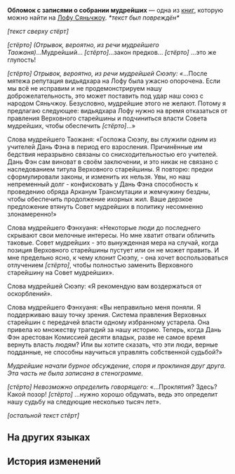 {{Книга Инфобокс
|id           = 233
|Название     = Обломок с записями о собрании мудрейших
|Изображение  = Item The Xianzhou Luofu Readable 4.png
|Мир          = Лофу Сяньчжоу
|Томов        = 1
|Автор        = <!--нужно добавить-->
|Описание     = Собрание мудрейших, созванное в поворотный момент истории, было запечатлено на разбитом видавшем виды мемориале.
|Том1         = {{tx}}
|Источник1    = {{tx|Отсутствует источник}}
|Персонажи    = 
|Фракции      = 
}}
'''Обломок с записями о собрании мудрейших''' — одна из [[Книги|книг]], которую можно найти на [[Лофу Сяньчжоу]].
<!--
==Получение==
<gallery>
Книга НАЗВАНИЕ.png|НАЗВАНИЕ
Локация НАЗВАНИЕ.png|Расположение на карте. Ближайший пространственный якорь «[[НАЗВАНИЕ]]»
</gallery>
-->
''*текст был повреждён*''

''[текст сверху стёрт]''

''[стёрто] (Отрывок, вероятно, из речи мудрейшего Таожаня)''...Мудрейший... ''[стёрто]''...закон предков... ''[стёрто]'' ...это же глупость!

''[стёрто] Отрывок, вероятно, из речи мудрейшей Сюэпу: «''...После мятежа репутация видьядхара на Лофу была ужасно опорочена. Если мы всё не исправим и не продемонстрируем нашу доброжелательность, это может поставить под удар наш союз с народом Сяньчжоу. Безусловно, мудрейшие этого не желают. Потому я предлагаю следующее: видьядхара Лофу нужно на время отказаться от правления Верховного старейшины и подчиниться власти Совета мудрейших, чтобы обеспечить ''[стёрто]''...»

Слова мудрейшего Таожаня: «Госпожа Сюэпу, вы служили одним из учителей Дань Фэна в период его взросления. Причинённые им бедствия неразрывно связаны со снисходительностью его учителей. Дань Фэн сам виноват в своём заключении, и это никак не связано с наследованием титула Верховного старейшины. Я повторю: предки сформулировали законы, и изменить их нельзя. Увы, но наш непременный долг - конфисковать у Дань Фэна способность к проведению обряда Арканум Трансмутации и жемчужину бездны, чтобы обеспечить продолжение ихорных жил. Ваше дерзкое предложение втянуть Совет мудрейших в политику несомненно злонамеренно!»

Слова мудрейшего Фэнхуаня: «Некоторые люди до последнего скрывают свои мелочные интересы. Но мне хватит отваги обличить таковые. Совет мудрейших - это вынужденная мера на случай, когда позиция Верховного старейшины пустует или он не может править. И мне предельно ясно, к чему клонит Сюэпу, - она хочет воспользоваться отлучением ''[стёрто]'', чтобы полностью заменить Верховного старейшину на Совет мудрейших».

Слова мудрейшей Сюэпу: «Я рекомендую вам воздержаться от оскорблений».

Слова мудрейшего Фэнхуаня: «Вы неправильно меня поняли. Я поддерживаю вашу точку зрения. Система правления Верховных старейшин с передачей власти одному избранному устарела. Она привела ко множеству трагедий за нашу историю. Теперь, когда Дань Фэн арестован Комиссией десяти владык, разве не самое время вернуть власть людям? Или вы хотите сказать, что эти люди, верные подданные, не способны научиться управлять собственной судьбой?»

''Мудрейшие начали бурное обсуждение, споря и проклиная друг друга. Эта часть не была записана в стенограмме.''

''[стёрто] Невозможно определить говорящего:'' «...Проклятия? Здесь? Какой позор! ''[стёрто]'' ...нужно хорошо обдумать, ведь это определит нашу судьбу на следующие несколько тысяч лет».

''[остальной текст стёрт]''

==На других языках==
{{На других языках
|en   = Preceptor Assembly Chronicle Fragment
|zhs  = 龙师会议记残碑
|zht  = 龍師會議記殘碑
|ja   = 龍師会議記録残碑
|ko   = 용의 군사 회의가 기록된 비석 조각
|es   = Fragmento de las notas del encuentro de Preceptores
|fr   = Fragment de la chronique de l'assemblée de Précepteurs
|ru   = Обломок с записями о собрании мудрейших
|th   = จารึกการประชุมของมังกรอาวุโส
|vi   = Bia Ghi Chép Về Hội Nghị Long Sư
|de   = Fragment der Chronik einer Präzeptorenversammlung
|id   = Fragmen Monumen Konferensi Sesepuh
|pt   = Fragmento da Crônica da Montagem do Preceptor
}}

==История изменений==
{{История изменений|2.7}}